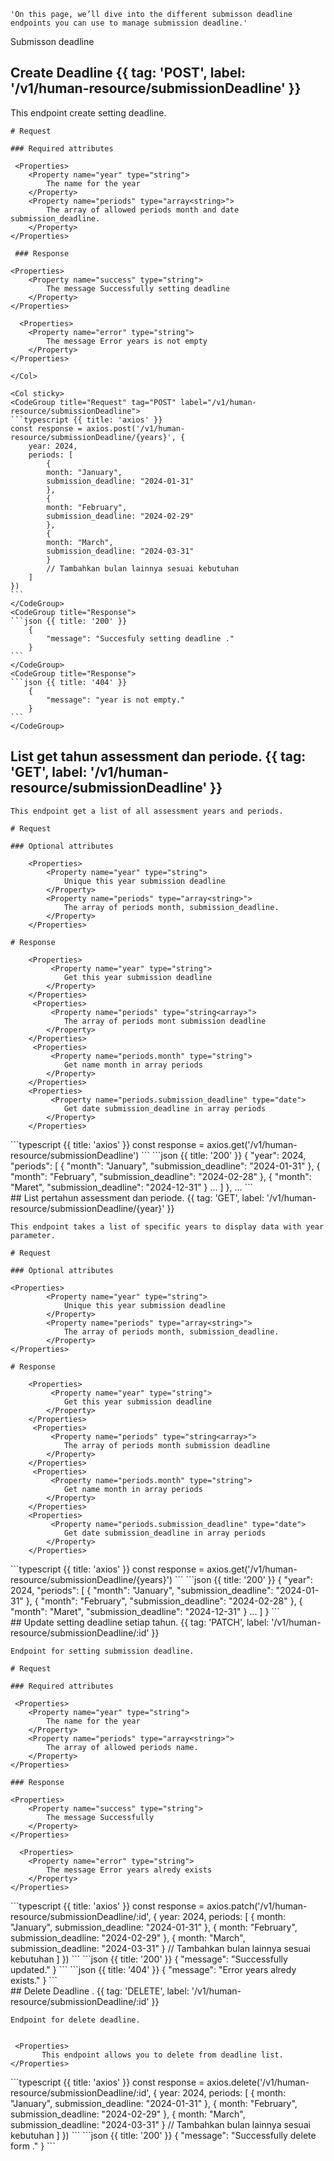 
    'On this page, we’ll dive into the different submisson deadline endpoints you can use to manage submission deadline.'


Submisson deadline

## Create Deadline {{ tag: 'POST', label: '/v1/human-resource/submissionDeadline' }}

<Row>
    <Col>
    This endpoint create setting deadline.

    # Request

    ### Required attributes

     <Properties>
        <Property name="year" type="string">
            The name for the year
        </Property>
        <Property name="periods" type="array<string>">
            The array of allowed periods month and date submission_deadline.
        </Property>
    </Properties>

     ### Response

    <Properties>
        <Property name="success" type="string">
            The message Successfully setting deadline
        </Property>
    </Properties>

      <Properties>
        <Property name="error" type="string">
            The message Error years is not empty
        </Property>
    </Properties>

    </Col>

    <Col sticky>
    <CodeGroup title="Request" tag="POST" label="/v1/human-resource/submissionDeadline">
    ```typescript {{ title: 'axios' }}
    const response = axios.post('/v1/human-resource/submissionDeadline/{years}', {
        year: 2024,
        periods: [
            {
            month: "January",
            submission_deadline: "2024-01-31"
            },
            {
            month: "February",
            submission_deadline: "2024-02-29"
            },
            {
            month: "March",
            submission_deadline: "2024-03-31"
            }
            // Tambahkan bulan lainnya sesuai kebutuhan
        ]
    })
    ```
    </CodeGroup>
    <CodeGroup title="Response">
    ```json {{ title: '200' }}
        {
            "message": "Succesfuly setting deadline ."
        }
    ```
    </CodeGroup>
    <CodeGroup title="Response">
    ```json {{ title: '404' }}
        {
            "message": "year is not empty."
        }
    ```
    </CodeGroup>
  </Col>
</Row>

## List get tahun assessment dan periode. {{ tag: 'GET', label: '/v1/human-resource/submissionDeadline' }}

<Row>
  <Col>

    This endpoint get a list of all assessment years and periods.

    # Request

    ### Optional attributes

        <Properties>
            <Property name="year" type="string">
                Unique this year submission deadline
            </Property>
            <Property name="periods" type="array<string>">
                The array of periods month, submission_deadline.
            </Property>
        </Properties>

    # Response 

        <Properties>
             <Property name="year" type="string">
                Get this year submission deadline
            </Property>
        </Properties>
         <Properties>
             <Property name="periods" type="string<array>">
                The array of periods mont submission deadline
            </Property>
        </Properties>
         <Properties>
             <Property name="periods.month" type="string">
                Get name month in array periods
            </Property>
        </Properties>
        <Properties>
             <Property name="periods.submission_deadline" type="date">
                Get date submission_deadline in array periods
            </Property>
        </Properties>

  </Col>
  <Col sticky>
    <CodeGroup title="Request" tag="GET" label="/v1/human-resource/submissionDeadline">
    ```typescript {{ title: 'axios' }}
    const response = axios.get('/v1/human-resource/submissionDeadline')
    ```
    </CodeGroup>
    <CodeGroup title="Response">
    ```json {{ title: '200' }}
        {
            "year": 2024,
            "periods": [
            {
                "month": "January",
                "submission_deadline": "2024-01-31"
            },
            {
                "month": "February",
                "submission_deadline": "2024-02-28"
            },
            {
                "month": "Maret",
                "submission_deadline": "2024-12-31"
            }
            ...
            ]
        },
        ...
    ```
    </CodeGroup>
  </Col>
</Row>
<br />
## List pertahun assessment dan periode. {{ tag: 'GET', label: '/v1/human-resource/submissionDeadline/{year}' }}
<Row>
  <Col>
  
    This endpoint takes a list of specific years to display data with year parameter.

    # Request

    ### Optional attributes

    <Properties>
            <Property name="year" type="string">
                Unique this year submission deadline
            </Property>
            <Property name="periods" type="array<string>">
                The array of periods month, submission_deadline.
            </Property>
    </Properties>

    # Response 

        <Properties>
             <Property name="year" type="string">
                Get this year submission deadline
            </Property>
        </Properties>
         <Properties>
             <Property name="periods" type="string<array>">
                The array of periods month submission deadline
            </Property>
        </Properties>
         <Properties>
             <Property name="periods.month" type="string">
                Get name month in array periods
            </Property>
        </Properties>
        <Properties>
             <Property name="periods.submission_deadline" type="date">
                Get date submission_deadline in array periods
            </Property>
        </Properties>
  </Col>
  <Col sticky>
    <CodeGroup title="Request" tag="GET" label="/v1/human-resource/submissionDeadline/{year}">
    ```typescript {{ title: 'axios' }}
    const response = axios.get('/v1/human-resource/submissionDeadline/{years}')
    ```
    </CodeGroup>
    <CodeGroup title="Response">
    ```json {{ title: '200' }}
        {
            "year": 2024,
            "periods": [
            {
                "month": "January",
                "submission_deadline": "2024-01-31"
            },
            {
                "month": "February",
                "submission_deadline": "2024-02-28"
            },
            {
                "month": "Maret",
                "submission_deadline": "2024-12-31"
            }
            ...
            ]
        }
    ```
    </CodeGroup>
  </Col>
</Row>
<br />
## Update setting deadline setiap tahun. {{ tag: 'PATCH', label: '/v1/human-resource/submissionDeadline/:id' }}
<Row>
    <Col>

    Endpoint for setting submission deadline.

    # Request

    ### Required attributes

     <Properties>
        <Property name="year" type="string">
            The name for the year
        </Property>
        <Property name="periods" type="array<string>">
            The array of allowed periods name.
        </Property>
    </Properties>

    ### Response

    <Properties>
        <Property name="success" type="string">
            The message Successfully
        </Property>
    </Properties>

      <Properties>
        <Property name="error" type="string">
            The message Error years alredy exists
        </Property>
    </Properties>
    

  </Col>
  <Col sticky>
    <CodeGroup title="Request" tag="PATCH" label="/v1/human-resource/submissionDeadline/:id">
    ```typescript {{ title: 'axios' }}
    const response = axios.patch('/v1/human-resource/submissionDeadline/:id', {
        year: 2024,
        periods: [
            {
            month: "January",
            submission_deadline: "2024-01-31"
            },
            {
            month: "February",
            submission_deadline: "2024-02-29"
            },
            {
            month: "March",
            submission_deadline: "2024-03-31"
            }
            // Tambahkan bulan lainnya sesuai kebutuhan
        ]
    })
    ```
    </CodeGroup>
    <CodeGroup title="Response">
    ```json {{ title: '200' }}
        {
            "message": "Successfully updated."
        }
    ```
    </CodeGroup>
    <CodeGroup title="Response">
    ```json {{ title: '404' }}
        {
            "message": "Error years alredy exists."
        }
    ```
    </CodeGroup>
  </Col>
</Row>
<br />
## Delete Deadline . {{ tag: 'DELETE', label: '/v1/human-resource/submissionDeadline/:id' }}
<Row>
    <Col>

    Endpoint for delete deadline.


     <Properties>
           This endpoint allows you to delete from deadline list.
    </Properties>

    

  </Col>
  <Col sticky>
    <CodeGroup title="Request" tag="DELETE" label="/v1/human-resource/submissionDeadline/:id">
    ```typescript {{ title: 'axios' }}
    const response = axios.delete('/v1/human-resource/submissionDeadline/:id', {
        year: 2024,
        periods: [
            {
            month: "January",
            submission_deadline: "2024-01-31"
            },
            {
            month: "February",
            submission_deadline: "2024-02-29"
            },
            {
            month: "March",
            submission_deadline: "2024-03-31"
            }
            // Tambahkan bulan lainnya sesuai kebutuhan
        ]
    })
    ```
    </CodeGroup>
    <CodeGroup title="Response">
    ```json {{ title: '200' }}
        {
            "message": "Successfully delete form ."
        }
    ```
    </CodeGroup>
  </Col>
</Row>
